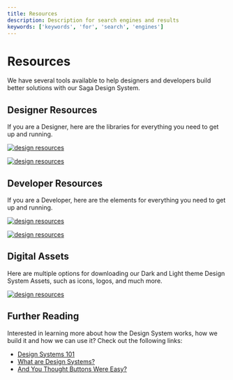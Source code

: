 ```yaml
---
title: Resources
description: Description for search engines and results
keywords: ['keywords', 'for', 'search', 'engines']
---
```



# Resources <Badge text='ready' color='green'></Badge>

We have several tools available to help designers and developers build better solutions with our Saga Design System.

## Designer Resources

If you are a Designer, here are the libraries for everything you need to get up and running.

<div class='two-column-div' style={{ display: "flex" }}>

[![design resources](/img/figma_dark.png)](https://www.figma.com/file/htVIFrTq8e7sx8Olo7L6kZ/Grafana-design-system---Dark-theme?node-id=8443%3A13519&t=MtDwfAWsJAEsdIgc-0
)


[![design resources](/img/figma_light.png)](https://www.figma.com/file/EMoVha4ep6fDbemPYKCt7W/Grafana-design-system---Light-theme?node-id=3015%3A0&t=eGvB8yrFwkEwfDcv-0)


</div>

## Developer Resources

If you are a Developer, here are the elements for everything you need to get up and running.

<div class='two-column-div' style={{ display: "flex" }}>

[![design resources](/img/storybook_library.png)](https://developers.grafana.com/ui/latest/index.html?path=/story/docs-overview-intro--page
)

[![design resources](/img/github_repo.png)](https://github.com/grafana/design-system)

</div>

## Digital Assets

Here are multiple options for downloading our Dark and Light theme Design System Assets, such as icons, logos, and much more.


[![design resources](/img/digital_assets.png)](/files/logos.zip)


## Further Reading

Interested in learning more about how the Design System works, how we build it and how we can use it? Check out the following links:

- [Design Systems 101](https://www.nngroup.com/articles/design-systems-101/)
- [What are Design Systems?](https://www.interaction-design.org/literature/topics/design-systems)
- [And You Thought Buttons Were Easy?](https://medium.com/eightshapes-llc/and-you-thought-buttons-were-easy-26eb5b5c1871)
